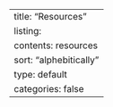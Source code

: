 ---
title: "Resources"
listing:
  contents: resources
  sort: "alphebitically"
  type: default
  categories: false
---
